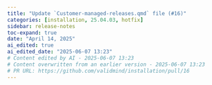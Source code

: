 ```yaml
---
title: "Update `Customer-managed-releases.qmd` file (#16)"
categories: [installation, 25.04.03, hotfix]
sidebar: release-notes
toc-expand: true
date: "April 14, 2025"
ai_edited: true
ai_edited_date: "2025-06-07 13:23"
# Content edited by AI - 2025-06-07 13:23
# Content overwritten from an earlier version - 2025-06-07 13:23
# PR URL: https://github.com/validmind/installation/pull/16
---
```


